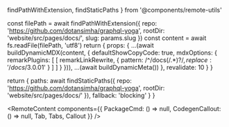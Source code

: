   findPathWithExtension,
  findStaticPaths
} from '@components/remote-utils'

  const filePath = await findPathWithExtension({
    repo: 'https://github.com/dotansimha/graphql-yoga',
    rootDir: 'website/src/pages/docs/',
    slug: params.slug
  })
  const content = await fs.readFile(filePath, 'utf8')
  return {
    props: {
      ...(await buildDynamicMDX(content, {
        defaultShowCopyCode: true,
        mdxOptions: {
          remarkPlugins: [
            [
              remarkLinkRewrite,
              {
                pattern: /^\/docs(\/.*)?$/,
                replace: '/docs/3.0.0$1'
              }
            ]
          ]
        }
      })),
      ...(await buildDynamicMeta())
    },
    revalidate: 10
  }
}

  return {
    paths: await findStaticPaths({
      repo: 'https://github.com/dotansimha/graphql-yoga',
      rootDir: 'website/src/pages/docs/'
    }),
    fallback: 'blocking'
  }
}

<RemoteContent
  components={{
    PackageCmd: () => null,
    CodegenCallout: () => null,
    Tab,
    Tabs,
    Callout
  }}
/>
